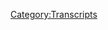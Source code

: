 {{DEFAULTSORT:
    #_TRANSCRIPT_0787:January 23, 2004
}}{{Transcript
    | title         = [[787: January 23, 2004]]
    | caption       = [https://knowledgefight.libsyn.com/787-january-23-2004 Listen to this episode on Libsyn]
    | episodeNumber = [[787: January 23, 2004|787]]
    | length        = 01:04:37
}}

{{MessageBox
    | header     = Warning: Bot Generated Content
    | text       = This transcript was automatically generated by transcription software and likely contains many mistakes and misattributions. Please check the audio for definitive quotes, attribution, and context.
    | image      = N3yvass4myg91.webp
    | imagewidth = 50px
    | id         = warning
}}

{{TranscriptBlock
    | name      = Theme Song
    | timestamp = 00:00:04.000
    | text      = Red Alert. Red alert. Red alert. Red alert. Knowledge five. Damn, Jordan, I'm sweating. Knowledge buddies.com It's time to pray. I have great respect for knowledge, knowledge. I'm sick of them posing as if they're the good guys. Xiang Ji or the bad guy knowledge. Dan and Jordan knowledge fight need money Andy and Sandy are stopping Andy and Pam handy in Kansas. And Kansas, you're on the airplane. Huge fan. I love your word. Knowledge by now knowledge fight.com
}}

{{TranscriptBlock
    | name      = Dan
    | timestamp = 00:00:59.000
    | text      = Hey everybody, welcome back to knowledge reading. I'm Jordan. We're a couple dudes like to sit around worship at the altar of saline and talk a little bit about Alex Jones.
}}

{{TranscriptBlock
    | name      = Jordan
    | timestamp = 00:01:06.000
    | text      = Oh, indeed. We ID on Jordan. Jordan. I have a quick question for you sir. What's up? What's your blind spot?
}}

{{TranscriptBlock
    | name      = Dan
    | timestamp = 00:01:12.000
    | text      = My blind spot today Jordan is I've been looking for some dumb shows just to watch and you know when I need to relax or something, you know a little bit of entertainment course. You can. There's I mean, I've watched all of survivor. I don't really like the challenge. Yeah. Cooking shows maybe have fallen out of grace for me. Sure. I can only look at food so much. I understand. So I found a show. Okay, but I've been I've been I've taken two
}}

{{TranscriptBlock
    | name      = Jordan
    | timestamp = 00:01:40.000
    | text      = if if this is perfect match. I'm gonna be furious. No. Okay. But some are described that to us. Well, some are described to us and it made me want to throw up. No,
}}

{{TranscriptBlock
    | name      = Dan
    | timestamp = 00:01:47.000
    | text      = no, no. I haven't checked in on that show. I actually had forgotten since you until you just brought it back. Right. It is a show called The secrets of Skinwalker Ranch. Okay. Skinwalker Ranch is like this place in like, I think it's Utah. That's it's notorious among the paranormal and UFO communities. There's like UFO is there all the time? Okay, okay,
}}

{{TranscriptBlock
    | name      = Jordan
    | timestamp = 00:02:07.000
    | text      = good. I'm okay. I was worried that Skinwalker was like a normal, like, it's a show about a regular branch. And it just so happened to be named Skinwalker Oh, no. As opposed to being a the Skinwalker you know,
}}

{{TranscriptBlock
    | name      = Dan
    | timestamp = 00:02:20.000
    | text      = it's being of like, negative lore. Apparently the Skinwalker Skinwalker. But so there's this ranch. I am amazed. You've never heard of it. Because like, it's basically one of the big things and like, parent, but I guess maybe that's not something used but
}}

{{TranscriptBlock
    | name      = Jordan
    | timestamp = 00:02:35.000
    | text      = yeah, I mean, damn, the the number of things I have never heard of are uncountable, that's
}}

{{TranscriptBlock
    | name      = Dan
    | timestamp = 00:02:40.000
    | text      = fair. Um, so I don't believe any of this stuff. Right. But they have such an awesome team of people who are investigating. Okay, so there's a doctor who's there for some reason. He's kind of a zero in case somebody gets hurt. There's like ghosts. There's the lead investigator who's kind of a zero right? And then there's the main character of the show who's like an astrophysicist guy from the like a college in Alabama. Sure, who's coming who's supposed to be the skeptical guy, right? That lasts an episode that he's just making excuses for everything.
}}

{{TranscriptBlock
    | name      = Jordan
    | timestamp = 00:03:16.000
    | text      = Right? So he's not gonna get a job at CERN anytime soon.
}}

{{TranscriptBlock
    | name      = Dan
    | timestamp = 00:03:23.000
    | text      = It's very clear how much like the beginning is playing out the idea of like, look, I don't know about any of this stuff. Like I like three or four episodes. And he's like when I first showed up, I was very porous. Yeah, of course. Yeah, that kind of thing. But that's one of the great the star okay. The head of security. His name is Dragon
}}

{{TranscriptBlock
    | name      = Jordan
    | timestamp = 00:03:44.000
    | text      = the head of security at Skinwalker Ranch or the head of security for this team of security at Skywalker dragon dragon he is
}}

{{TranscriptBlock
    | name      = Dan
    | timestamp = 00:03:53.000
    | text      = he has so much input on their investigation for reasons unknown.
}}

{{TranscriptBlock
    | name      = Jordan
    | timestamp = 00:03:59.000
    | text      = Okay, all right. I'm gonna say this I'm gonna say this dragon came with Skinwalker Ranch and just emerges from the ground and then returns to the ground
}}

{{TranscriptBlock
    | name      = Dan
    | timestamp = 00:04:11.000
    | text      = there's no other explanation you might have come through a portal Yeah, but yeah, there's no other explanation. But yeah, I just I find myself watching it I'm like come on Dragon. And just having that thought is really funny. The premise of the show is that like this like multi millionaire or billionaire guy bought Skinwalker Ranch in order to investigate course. And so these people are always reporting back to this like potty. They're all so desperate for everything to be something that it's it's just hilarious. The episode that I'm on I just started season two. Yeah, the episode that I'm on is entirely about they found a hole and they poured a bunch of water in it and it drained faster than they thought it would right.
}}

{{TranscriptBlock
    | name      = Jordan
    | timestamp = 00:04:53.000
    | text      = I feel like this is not far off from the plot of an Inspector Gadget episode.
}}

{{TranscriptBlock
    | name      = Dan
    | timestamp = 00:04:59.000
    | text      = Is it possible This was a vortex we found where all the water is. Yes, Mr. Gadget didn't Yeah, it's, it's it's fun. Yeah. Anyway, I don't know why there's multiple seasons of a question.
}}

{{TranscriptBlock
    | name      = Jordan
    | timestamp = 00:05:13.000
    | text      = Because, I mean, they haven't figured they haven't found it yet. They haven't found anything. Well, yeah, that's why you gotta make another season.
}}

{{TranscriptBlock
    | name      = Dan
    | timestamp = 00:05:18.000
    | text      = They think they've found a ton of stuff. Well, of course, but yeah, you gotta think they found a lot of stuff otherwise you might quit very unconvincing. Anyway, what's your bread?
}}

{{TranscriptBlock
    | name      = Jordan
    | timestamp = 00:05:27.000
    | text      = My bright spot? Dan is the new album from Ma three. first album in a long, long time, some
}}

{{TranscriptBlock
    | name      = Dan
    | timestamp = 00:05:35.000
    | text      = sort of electronic rock. Yeah, it's stuff right. Speed
}}

{{TranscriptBlock
    | name      = Jordan
    | timestamp = 00:05:39.000
    | text      = moves. Everybody remembers. Midnight city.
}}

{{TranscriptBlock
    | name      = Dan
    | timestamp = 00:05:41.000
    | text      = Yeah, I recall that. Yeah, that's come up on a few playlists. Spotify recommended thing, right?
}}

{{TranscriptBlock
    | name      = Jordan
    | timestamp = 00:05:48.000
    | text      = Yeah. And, you know, ma three is always a reliable source for a surprise saxophone, which, as we all know, and love.
}}

{{TranscriptBlock
    | name      = Dan
    | timestamp = 00:05:56.000
    | text      = Yeah, you know, that's what you need is best when a saxophone isn't expected. And it
}}

{{TranscriptBlock
    | name      = Jordan
    | timestamp = 00:05:59.000
    | text      = just shows up out of nowhere, and he always does it in the right way. You're like, this is all be boobs. This is all and then bam. Saxophone solo.
}}

{{TranscriptBlock
    | name      = Dan
    | timestamp = 00:06:07.000
    | text      = There's a new album, though. Yeah, that's pretty good. All right. I would suggest to check that out. I'm trying to listen to more music in times when I maybe would have listened to podcast. Right, right. We're trying to diversify a little bit because there's so much just talking. And you know, music brings something to your life. Yeah,
}}

{{TranscriptBlock
    | name      = Jordan
    | timestamp = 00:06:23.000
    | text      = no, I, I haven't listened to a lot of podcasts for a while. You know, like I've cut way, way back and I'm listening to music Well,
}}

{{TranscriptBlock
    | name      = Dan
    | timestamp = 00:06:31.000
    | text      = probably isn't something else as podcasters should be.
}}

{{TranscriptBlock
    | name      = Jordan
    | timestamp = 00:06:34.000
    | text      = Honestly, I think podcasts are boring. Oh, no.
}}

{{TranscriptBlock
    | name      = Dan
    | timestamp = 00:06:37.000
    | text      = Actually, I was listening to some Bosstones because I needed some horns. Yeah. Expected saxophone guy. I was listening to question the answers one of their great albums. Oh, I did a couple of things first. I always have said that I'm a Bosstones guy from way back. Right. And these are the
}}

{{TranscriptBlock
    | name      = Jordan
    | timestamp = 00:06:56.000
    | text      = wiki wiki Bosstones. Anybody? Oh, mighty mighty. Okay. I got it backwards.
}}

{{TranscriptBlock
    | name      = Dan
    | timestamp = 00:07:00.000
    | text      = And I was like, yeah, man, I think I think I fell off around Jackknife to a swan that was the last album that I like, really wasn't too sure. And I realized as I was looking over their discography, I'm like, that came out like 20 something years ago. I still think of it in my head is like, yeah, that was later era Bustos. Because that's a long time ago. But I was listening to question the answers. And there's a song on it called jump through the hoops. Sure. And there's this there's, it's just about like how like, yeah, I gotta go through the motions. Sure. Sure. Yeah, holidays suck. We got to do all this stuff. Yeah. So one verses about Dickey Barrett's job. Okay. It's like my job. It's a nine to five nightmare, right? Sure. All right. Yeah. can all relate. Yeah, we've been there. The next lyric is I'm serving whiskey stale wit and beer. And I as a kid, it always like bothered me that like, that doesn't make sense. He's your main time bartender working at like a hotel bar. What do you
}}

{{TranscriptBlock
    | name      = Jordan
    | timestamp = 00:08:00.000
    | text      = this is a wild west. Cowboy shows up at 830 wanting a little shot of whiskey.
}}

{{TranscriptBlock
    | name      = Dan
    | timestamp = 00:08:05.000
    | text      = Dicky Barrett, the king of Boston SKA is working a day. This is what Yeah, never made sense to me. And I didn't have context for it. Because I was like, a kid. I didn't have a job but didn't know nine to five. Like, maybe you boop check in and nine, five into words. So whiskey.
}}

{{TranscriptBlock
    | name      = Jordan
    | timestamp = 00:08:26.000
    | text      = I do like the idea, you know, of Chicago specifically, that like, you know, man, I wish every bar was a 4am bar, just those you know, now these 2am bars. That's not fair. But then you go back for two years. And you've got to think there were people being like, I wish every bar was a 24 hour bar again. What the hell is wrong with people that I can't get drunk at 630 in the morning, you know, now I have to stay home.
}}

{{TranscriptBlock
    | name      = Dan
    | timestamp = 00:08:50.000
    | text      = Well, Dickie might have worked at airport. That's possible. Yeah. I don't that's not in the song. But anyway. I felt bad because I've I have this conflicted relationship now that Tiki berets and anti Vax? Sure. Oh, my God broke up the band. Of course,
}}

{{TranscriptBlock
    | name      = Jordan
    | timestamp = 00:09:07.000
    | text      = that'll do it. But, but yeah, the infected Bosstones. Now,
}}

{{TranscriptBlock
    | name      = Dan
    | timestamp = 00:09:12.000
    | text      = some of those. Some of that stuff holds up though. I believe early stuff is pretty great. I believe you. Anyway, Jordan. Today we have an episode talking about more noise and other disturbances. by the minute. We talk about Scott called the devil and more. All right. Okay. Now, we're gonna be talking about an episode from 2004. Yay. Because I've been the speaking engagement this week. And so preparing for that has been, you know, I've been juggling a little bit of that. And I was listening to some present day style shirts just to slog and not Bosstones that's for sure. No, and so I felt like we should check back in although we're kind of in a no man's land in 2004 because we know how he covered Saddam's capture, right. not well, right, we know that he still kind of thinks that the bath party is being installed back into power. Right? There's a very bizarre kind of who knows what's going on. It's not talking about the primaries, right? 2004 at this point yet, and so I don't really have a goal in mind, but I enjoy listening to it a lot more, right. There's a lot more information and a lot more stuff you can learn from those. And so I was dipping back seeing what I could find. And the Dean screen is on the 19th of January Gotcha. The evening of the 90
}}

{{TranscriptBlock
    | name      = Jordan
    | timestamp = 00:10:37.000
    | text      = Right. That is when he does the Dean screen. Yeah, yeah.
}}

{{TranscriptBlock
    | name      = Dan
    | timestamp = 00:10:41.000
    | text      = And so today, we're, this has nothing to do with that. No, no, just for some sort of gauging where we are. We're jumping back in here on January 23 2004. And today's gonna be probably a little bit shorter than normal. But I found something that I thought really sucks. And so good enough for us, man. This sucks. And we'll get down to business on that. But first, Jordan, let's say hello to somebody who wants Oh, that's great idea. So first self elected president of the butler, Pa knowledge fight fan club. Thank you so much. You are now policy wonk.
}}

{{TranscriptBlock
    | name      = Alex Jones
    | timestamp = 00:11:16.000
    | text      = I'm a policy wonk.
}}

{{TranscriptBlock
    | name      = Jordan
    | timestamp = 00:11:17.000
    | text      = Thank you very much.
}}

{{TranscriptBlock
    | name      = Dan
    | timestamp = 00:11:19.000
    | text      = You're trying to be the new Chico they are. Yeah,
}}

{{TranscriptBlock
    | name      = Jordan
    | timestamp = 00:11:21.000
    | text      = that's happening.
}}

{{TranscriptBlock
    | name      = Dan
    | timestamp = 00:11:22.000
    | text      = Yeah. All right. Welcome to Pennsylvania douche I guess. Next Knox revenge. Thank you so much. You are now policy. Well,
}}

{{TranscriptBlock
    | name      = Alex Jones
    | timestamp = 00:11:28.000
    | text      = I'm a policy wonk.
}}

{{TranscriptBlock
    | name      = Jordan
    | timestamp = 00:11:29.000
    | text      = Thank you very much. Next,
}}

{{TranscriptBlock
    | name      = Dan
    | timestamp = 00:11:31.000
    | text      = I just wanted to hear Dan and Jordan say Susquehanna. I think that's I'm probably mispronouncing that. But anyway, you're now policy walk.
}}

{{TranscriptBlock
    | name      = Alex Jones
    | timestamp = 00:11:38.000
    | text      = I'm a policy wonk.
}}

{{TranscriptBlock
    | name      = Jordan
    | timestamp = 00:11:39.000
    | text      = Thank you very much. I believe it's Susquehanna, Susquehanna something like that walk
}}

{{TranscriptBlock
    | name      = Dan
    | timestamp = 00:11:43.000
    | text      = up. Next. I'm Father Jones is syrupy, sweet Texas drawl. Thank you so much. You are now suppose you want
}}

{{TranscriptBlock
    | name      = Alex Jones
    | timestamp = 00:11:48.000
    | text      = I'm a policy wonk.
}}

{{TranscriptBlock
    | name      = Jordan
    | timestamp = 00:11:50.000
    | text      = Thank you very much.
}}

{{TranscriptBlock
    | name      = Dan
    | timestamp = 00:11:51.000
    | text      = And Studio Ghibli piddly presents, my neighbor, pathetic. Thank you so much. You're now ballsy walk.
}}

{{TranscriptBlock
    | name      = Alex Jones
    | timestamp = 00:11:56.000
    | text      = I'm a policy wonk.
}}

{{TranscriptBlock
    | name      = Jordan
    | timestamp = 00:11:57.000
    | text      = Thank you very much. Hey,
}}

{{TranscriptBlock
    | name      = Dan
    | timestamp = 00:11:58.000
    | text      = we got a technocrat in the mix. Jordan, so thank you so much to Jar Jar. Binks has a Caribbean style hot sauce named after him. And it's delicious. Thank you so much. You are now a technocrat.
}}

{{TranscriptBlock
    | name      = Alex Jones
    | timestamp = 00:12:07.000
    | text      = I'm a policy wonk.
}}

{{TranscriptBlock
    | name      = Jordan
    | timestamp = 00:12:10.000
    | text      = The amount of intelligent brilliant someone someone sodomized, sent me a bucket of poop daddy sharp.
}}

{{TranscriptBlock
    | name      = Alex Jones
    | timestamp = 00:12:16.000
    | text      = Jar Jar Binks has a Caribbean black action. He's a loser. Little little teeny baby. I don't want to hate black people. I renounce Jesus Christ,
}}

{{TranscriptBlock
    | name      = Dan
    | timestamp = 00:12:27.000
    | text      = but they'll be a good hot sauce. Probably a habanero bass. Yeah. You know, Caribbean sauces tend to enjoy a little bit of those fruity or peppers. Yeah,
}}

{{TranscriptBlock
    | name      = Jordan
    | timestamp = 00:12:34.000
    | text      = I mean, I've always had the idea. Obviously, being from Chicago to make Jar Jar links, you know, you make that's it just makes perfect sense. Yeah. And you You jerk them? You know, that way. You've got the Caribbean style shipping it all work. But you
}}

{{TranscriptBlock
    | name      = Dan
    | timestamp = 00:12:50.000
    | text      = have to always like if you're serving them, you have to like juggle them and almost drop them on the floor. Yes.
}}

{{TranscriptBlock
    | name      = Jordan
    | timestamp = 00:12:56.000
    | text      = It is also a physical comedy beta.
}}

{{TranscriptBlock
    | name      = Dan
    | timestamp = 00:12:59.000
    | text      = Store pratfalls. Yes, absolutely. So Jordan, like I said, there's not a lot going on, we get into like a real deadzone of content check. Alex preoccupies himself quite a bit with building seven stuff, about 911. But it's not stuff that we haven't heard before. And so pretty bland. But he's very, very excited about it. And so that takes up a lot of his time over the course of multiple days. And it took a while to get to anything that I really thought merited our attention. And I'll be honest, at first, I didn't even think this was it. But after looking into it a little bit more, I found that it was quite important.
}}

{{TranscriptBlock
    | name      = Alex Jones
    | timestamp = 00:13:46.000
    | text      = Welcome, my friends. It is Friday, the 23rd. day, January 2000. And for I still can't get used to that. Like yesterday, right now. The nine make broadcast lined up for you. We've got Operation Rescue West, coming on in the second hour. It's a First Amendment issue, not just trying to stop the 45 million plus murders. But they have a big truck with a picture of a baby alive baby and then a dead baby on the side. And they've been arrested and are being charged. They're trying to tell people all over the country that they cannot expose what's really happening. But PBS in a show video of all the dead Jews and world war two images of 1000s of naked bodies being bulldozed into pitch and I think that's good. It's good that they show that we should know what evil is all about. We should see the results of of evil. And what happens when you don't stand up to it. But you can show the murders in Africa murders by Saddam I'm in the Middle East, you can show murders by Pol Pot, you can show murders by Hitler. But you better not show the murders in this country. They're taken down websites that show this all over the place.
}}

{{TranscriptBlock
    | name      = Dan
    | timestamp = 00:15:12.000
    | text      = I got a couple of points on this one. The first is that I think that if someone was driving around in a van with pictures of victims of the Holocaust on the side of it, that might also not be super appropriate. I don't think that the reality of human atrocities should be watered down or ignored. But there's a place for that kind of thing. And maybe the side of a van, isn't it?
}}

{{TranscriptBlock
    | name      = Jordan
    | timestamp = 00:15:29.000
    | text      = I mean, a if your argument is that the van is a good place for it, and the other side of your van has a unicorn on it. I think we're having a bad day.
}}

{{TranscriptBlock
    | name      = Dan
    | timestamp = 00:15:40.000
    | text      = Well, yeah. But Alex is also comparing like something that was in a documentary versus something that's on the side of a thing,
}}

{{TranscriptBlock
    | name      = Jordan
    | timestamp = 00:15:46.000
    | text      = I think should be put on the side of a van that isn't a dragon or a unicorn
}}

{{TranscriptBlock
    | name      = Dan
    | timestamp = 00:15:51.000
    | text      = or business name. Yeah, something Oh, yeah, that
}}

{{TranscriptBlock
    | name      = Jordan
    | timestamp = 00:15:54.000
    | text      = was also an option. Second,
}}

{{TranscriptBlock
    | name      = Dan
    | timestamp = 00:15:56.000
    | text      = there's a difference between all of those things that Alex is listing off versus abortion, all of those other things are murders, whereas an abortion it is not. He's Welcome to his very strongly held belief that it is but that's not going to impact on most of the rest of the country feels. So this story has to do with an anti abortion group called Operation Rescue West who were charged with a misdemeanor for what they call their truth truck. The issue wasn't that they had pictures of dead babies on it. It was that in Bel Air Kansas, there's an ordinance that prohibits cars with portable signs on them, essentially banning moving billboards. The charges were dropped in March, most likely because it wasn't that big of a deal, and the city realized that the group thrived off being persecuted, so maybe wasn't even worth the trouble. Yeah. Operation Rescue West was led by a man named Troy Newman, who's going to be the guest that comes on here later, and a large amount of his specific activism against was against a reproductive care doctor in Kansas named George Taylor. In fact, the misdemeanor charge happened when he was driving his truck near the home of one of Taylor's nurses in a very clear attempt to harass and intimidate her. For years. They went after Tiller to the extent of planning a mock trial accusing him of mass murder. Incidentally, Tiller was murdered himself on made in May 2009. tillers murderer Scott Roeder was a frequent donor to Operation Rescue West and when he was arrested the phone number for Operation Rescue West's senior policy adviser Cheryl Solon, Salander was found in his car. Salinger, when pressed on it had to admit that she had spoken with rotor in the past and had specifically given him information about tillers whereabouts in the past like court appearances on the like, also sell under served two years in jail quote, after pleading guilty to conspiring to bomb an abortion clinic in California in 1988. I looked he's gonna have this guy from Operation Rescue west on the show to complain about this misdemeanor charge that's going to be dropped in a few months. But it's critical to understand that what is happening is that Alex is interviewing someone who is a stochastic terrorist, quite frankly, this is an attempt to play up this false sense of victimhood and aggrievement, which is a large part of the fuel that these groups use to inspire the domestic terrorism against people who support or provide reproductive health access. This is who Alex has always been. When we go back to the past, we see constant appearances by thinly disguised Nazis and white supremacist, we see promotion of groups that inspire domestic terrorism. And you see that in the present day, too. This is who he is. This has never been different. It's just not been as obvious in the past maybe. Well, I mean, or people weren't paying attention.
}}

{{TranscriptBlock
    | name      = Jordan
    | timestamp = 00:18:30.000
    | text      = I be Yeah, it's who was investigating this dude. You know, who was investigating? Who is like, Hey, Alex is having a literal terrorist on his show. Like nobody was paying attention to him. Nobody was paying attention, not just to Alex, but to the guests that he had on Yeah, he's just got another crazy conspiracy theorist on
}}

{{TranscriptBlock
    | name      = Dan
    | timestamp = 00:18:51.000
    | text      = I honestly don't even think it's that I think that people will just pick who Yeah, no,
}}

{{TranscriptBlock
    | name      = Jordan
    | timestamp = 00:18:56.000
    | text      = yes. For the people who would have made such a period, though. That's their perception. Because we know that all the way up until, however, practically now still, you know,
}}

{{TranscriptBlock
    | name      = Dan
    | timestamp = 00:19:07.000
    | text      = I mean, I think that so much of the criticism of Alex that existed our message boards, you know, even pretty close to up to like our starting of the show. Yeah. had to do with like him being a tool of Israel. Yeah, basically. Yeah. The criticism about him was in itself a conspiracy. Right. And so yeah, there was not a lot of attention being paid to stuff like this, like the cadre of weirdos and dangerous folks that he has on the show. Yeah. So yeah, this dude is going to show up and they're going to kind of have a little bit of an interview and maybe the maybe the only thing that's important on this episode, is this story. That seemed kind of just like a throwaway. Bullshit. They're mad that people have an abortion. Yeah, yeah. But no,
}}

{{TranscriptBlock
    | name      = Jordan
    | timestamp = 00:19:55.000
    | text      = obfuscate what is actually going on by just being like, Oh, look at how it is. sent this van is we should all be aware of what's going on. Well, to be
}}

{{TranscriptBlock
    | name      = Dan
    | timestamp = 00:20:03.000
    | text      = fair, I mean, it as fair as you can be, this is a 2004 and Tiller wasn't killed until 2009. It hasn't happened, right, right now granted, their senior policy advisor is in contact with people who may eventually murder and herself, plan to bomb an abortion clinic and went to prison for it. Right. So you have adjacency of like this. I don't know, I haven't looked into enough of the, let's say, anti abortion, pro life groups. But I would assume that there are some who are very disconnected from folks who would bomb an abortion clinic, you would hope. And those would be the folks that I would hope you'd interview the people who are at least more than zero steps removed from someone who planned to forbid abortion, I suppose. But instead, these are the sorts of groups that Alex elevates. He's the sort of people that he gets involved with, and it's not a coincidence. So Alex introduces Troy. And it's weird. He doesn't really know the details of this. This guy's story at all.
}}

{{TranscriptBlock
    | name      = Alex Jones
    | timestamp = 00:21:08.000
    | text      = Coin. Newman is the president of Operation rescue.org. And prolife websites have been getting hacked to take it down around the country, folks. They are putting directories into all the big corporations and libraries blocking out patriot, real conservative websites, the neocon websites, you'll never have a problem. We're talking to Troy Newman and World Net Daily Story on infowars.com. From yesterday, he was arrested mostly police out in Bel Air California, and she had picture of the truck there on the website. This is the second time
}}

{{TranscriptBlock
    | name      = Dan
    | timestamp = 00:21:47.000
    | text      = Alex is referred to Bel Air is being in California. Yeah, on this episode, because he's the Fresh Prince. Yeah, I understand why that would be where your brain goes. But he has like, here's the here's the thing, like, Troy, and this group is like pretty prominent at the pro life agitation. Right? Let's say. And it's very well known that they're in Kansas, you know, and so that to me, seems strange. One time, it's like, well, it's a slip of the tongue. Obviously, you think of Bel Air from the Fresh Prince. But it I don't know. I mean, it's kind of it's bad sign,
}}

{{TranscriptBlock
    | name      = Jordan
    | timestamp = 00:22:23.000
    | text      = it wouldn't make sense to me because he doesn't actually care about the movement, you know, like, and I understand that he cares about abortion, but he doesn't care about like, oh, well, I need to make contacts in this place, or this place or this place. I need to be aware of who's doing what, everywhere. At this point in time. He's just trying to do a radio show, you know,
}}

{{TranscriptBlock
    | name      = Dan
    | timestamp = 00:22:44.000
    | text      = yeah. But if you if you care somewhat about the issue itself. You'd know a little bit about the notable figures, you'd think like you'd think I'm aware of where other people in like disinformation research are sure. At least generally speaking. Right. Right, right. I don't know. It seems. It seems like a bizarre level of not caring.
}}

{{TranscriptBlock
    | name      = Jordan
    | timestamp = 00:23:08.000
    | text      = Well, I mean, but think about it this way. Dan, you are aware of disinformation space, right. I'm also on the show. I'm I'm not aware of too much of the disinformation space because I'm an entertainer, right? If Alex is an entertainer, if you were interviewing somebody,
}}

{{TranscriptBlock
    | name      = Jordan
    | timestamp = 00:23:26.000
    | text      = okay, well, that's fair. Who was ever
}}

{{TranscriptBlock
    | name      = Dan
    | timestamp = 00:23:30.000
    | text      = ticular I know
}}

{{TranscriptBlock
    | name      = Jordan
    | timestamp = 00:23:31.000
    | text      = fine.
}}

{{TranscriptBlock
    | name      = Dan
    | timestamp = 00:23:33.000
    | text      = I think you have a responsibility to know a little more good point. So anyway, Troy comes in, and him and Alex do some lying about stats.
}}

{{TranscriptBlock
    | name      = Troy Newman
    | timestamp = 00:23:41.000
    | text      = Well, we're pro life organization started to bash about 15 years ago with the sole purpose of ending child killing in America. And we're doing it primarily these days through our efforts. That's fine. By bringing a window into the abortion clinic years ago, we said if wombs had windows, there'd be no abortion. You ever hear that
}}

{{TranscriptBlock
    | name      = Alex Jones
    | timestamp = 00:24:01.000
    | text      = one? Yeah. So now they have the whole powered color. moves in my mind here. The tests they do where you can see the baby, right? Yeah, this big 3d sonogram? Yes, a 3d. 4d Yeah, there's motion to it as well. Yeah, 4d and now the majority of men and women, the numbers have never reversed the last 10 years are now against abortion. Young people are against abortion than their parents. 72%
}}

{{TranscriptBlock
    | name      = Jordan
    | timestamp = 00:24:27.000
    | text      = of
}}

{{TranscriptBlock
    | name      = Troy Newman
    | timestamp = 00:24:29.000
    | text      = young people nowadays, according to recent Gallup poll are consider themselves to be pro life. Well, we took that slogan a step further. If the wombs had windows, there'd be no abortion. We get a window into the abortion clinic. I'm telling you, it's not a pretty sight. Every abortion kills. And it's a bloody gory mess.
}}

{{TranscriptBlock
    | name      = Dan
    | timestamp = 00:24:46.000
    | text      = Bloody, bloody, gory mess. So this discussion of statistics is just not real. Gallup has polled pro life versus pro choice self description at least going back to 1996 and in 2004, approximately 43% of respondents called themselves pro life compared to about 49%. Who were pro choice. The highest they've ever pro polled pro life identification was in 2009 at 51%, which I think, you know, if you consider what was going on around then you could consider it a conservative resurgence that was going on due to the election. Obama Yeah, Tea Party sentiment rising. I think you can understand why there'll be a little bump there. Also, in our present day, pro life sentiment is polling almost as poorly as it ever has about 39% trailed only by like, 9096 when it was around 33. These folks use fraudulent statistics to create the impression that their extreme views and extreme actions are actually mainstream and supported by the vast majority of the population. This is meant to help radicalize the listeners of the show, while simultaneously pacifying them from any fears about whether or not what they're supporting is in fact, extremism. And that's, that's the game. Yeah, I mean, 73%
}}

{{TranscriptBlock
    | name      = Jordan
    | timestamp = 00:25:59.000
    | text      = I, here's, here's a here's a sticking point for me. You know, like, I get the idea that if you have a window into the womb, then you see a I don't know, a larval worm growing, or whatever it is. They call them boo. What I don't understand is if you think that's a baby, how is an ultrasound not complete child pornography as well? That's just insane. We're all stupid.
}}

{{TranscriptBlock
    | name      = Dan
    | timestamp = 00:26:24.000
    | text      = Are you just pretend you're working on new five minutes? No,
}}

{{TranscriptBlock
    | name      = Jordan
    | timestamp = 00:26:27.000
    | text      = I'm just I'm just a bothered by this insanity. Just how can you not think clearly, it bums me
}}

{{TranscriptBlock
    | name      = Dan
    | timestamp = 00:26:36.000
    | text      = out your rebuttal is not compelling. No, it's
}}

{{TranscriptBlock
    | name      = Jordan
    | timestamp = 00:26:40.000
    | text      = not a rebuttal. I understand. It's, it's all stupid.
}}

{{TranscriptBlock
    | name      = Dan
    | timestamp = 00:26:43.000
    | text      = That's true. That's true. That's what I'm saying. They're very passionate about we eat eggs. That's true. Not human eggs. Now we will Oh boy, because that's my next planet class raw
}}

{{TranscriptBlock
    | name      = Jordan
    | timestamp = 00:26:56.000
    | text      = human eggs. So yeah,
}}

{{TranscriptBlock
    | name      = Dan
    | timestamp = 00:26:58.000
    | text      = the reality of the situation is that this guy Troy, a large part of what he does is rally against George tiller. Right? And because we're in the present day, we know what ends up happening, right? But because they don't, a lot of the behaviors that Alex and this guy engage in on this show look really bad in hindsight, like this clip.
}}

{{TranscriptBlock
    | name      = Alex Jones
    | timestamp = 00:27:23.000
    | text      = And I wouldn't expect I mean, I'd expect this in Bel Air California but not Bel Air Kansas.
}}

{{TranscriptBlock
    | name      = Troy Newman
    | timestamp = 00:27:28.000
    | text      = We'll we'll tell you what, it's a little bit bigger. And this is Wichita, Kansas, Wichita, which is just one mile south of Bel Air is the abortion capital of world mount if your listeners know that, that that's where George Tiller resides. And he has the biggest abortion clinic in the world. He claims to have more third trimester abortion experience than anybody in the Western Hemisphere call it what it is. He has the biggest death camp in the US. Exactly. And he's got a huge full size crematorium there the day that the smoke billows out with the smoke of the dead babies in his office manager resides in Bel Air.
}}

{{TranscriptBlock
    | name      = Dan
    | timestamp = 00:28:03.000
    | text      = Yeah. So Alex is real actively involved in sort of helping push this person as a target. Yeah, he ends up being oh, by the way, I forgot to mention this Tiller was killed in church. He was a church and something like a man and just assassinated. Yeah, that makes sense.
}}

{{TranscriptBlock
    | name      = Jordan
    | timestamp = 00:28:19.000
    | text      = Because it's because they're pro life.
}}

{{TranscriptBlock
    | name      = Dan
    | timestamp = 00:28:24.000
    | text      = It's it's really, it's really difficult to to see this and consider any of these actions, like acceptable running a death camp.
}}

{{TranscriptBlock
    | name      = Jordan
    | timestamp = 00:28:33.000
    | text      = Yeah. Well, I mean, not just that, but like, because of the issue that we're dealing with of abortion. The laws to protect those people have been specifically watered down as much as possible. The laws to protect tiller. Were almost as I mean, at that time. What? He was being harassed for
}}

{{TranscriptBlock
    | name      = Dan
    | timestamp = 00:28:54.000
    | text      = years. Yeah, that's true years. And what he was doing was legal. Yeah. It was a form later term abortions, but it was not illegal.
}}

{{TranscriptBlock
    | name      = Jordan
    | timestamp = 00:29:05.000
    | text      = So So what is there to do? Why are we allowing this man to be harassed for eight years? Again, and again and again? Reason litical free speech? Exactly. The reason is, because it's political free speech for this man to harm and attack tiller, and it is against the law for Taylor to fight back.
}}

{{TranscriptBlock
    | name      = Dan
    | timestamp = 00:29:23.000
    | text      = True. And that's the truth and like the the extent to which you want to, you know, make arguments against access to abortion, I guess you could make the argument that a lot of that is, you know, very much it should be protected free speech. Absolutely. But some of this other stuff, I don't know how appropriate it is, you know, when you have a powder keg type issue like this, saying that this person is running a death camp, saying that kind of stuff, articulating it as like a murder factory or comparing it to Holocaust 70 is a mass murderer. You're gonna put them on trial. I owe for mass murder. These kinds of things, you, you have to understand that what you're doing is trying to incite violence. You're making
}}

{{TranscriptBlock
    | name      = Jordan
    | timestamp = 00:30:08.000
    | text      = it reasonable to kill him. Yes, that is what you are doing here. There's no other public case. Yeah, there's no other explanation you are telling you are telling people who believe you that this man is a mass murderer. Honestly, if this weren't true, then the man who went to church and killed him is a good guy. Because this man is mass murdering people. I mean, but you know what? It's not it's not even close to true. And you're fucking killing people based on these lies.
}}

{{TranscriptBlock
    | name      = Dan
    | timestamp = 00:30:37.000
    | text      = Yeah. And consider like the headspace that you're putting people in. Largely that may be a little bit unwell and healthy mentally, who believe will also believe the things that you do. You're telling them that this person is a mass murderer? Yeah. Death, and it's legal, the mass murder that he's doing. Now, a bunch of people have been trying to change these laws in order to get this person punished by laws. We want to deal with this through the legal system, but it's impossible. There. We've exhausted all of these avenues and got it he just, you know, he's gonna get away with it. How? How difficult is it to imagine that what you're doing is making the argument for someone who is unwell to take things into their own hands. Yeah, absolutely. It's, it's ridiculous. And to see Alex so actively engaged in it, in 2004. is, I mean, it pretty gross.
}}

{{TranscriptBlock
    | name      = Jordan
    | timestamp = 00:31:33.000
    | text      = Honestly, it is, it is framing this situation as a moral responsibility to burn down that clinic to burn down the death camp. Not only is it the right thing to do, it is your moral responsibility to do that, as a human being who does not want to watch people die. You know, I'm not
}}

{{TranscriptBlock
    | name      = Dan
    | timestamp = 00:31:53.000
    | text      = sure if it's fully framing that. But it's definitely that is what you could hear. You know, it's a possible reading someone could have.
}}

{{TranscriptBlock
    | name      = Jordan
    | timestamp = 00:32:02.000
    | text      = Well, I mean, I if if we actually knew that across the street, there was a death camp, it would be my moral responsibility to go over there and stop it. If I could. I can't even I can't. You might even if I can't. Yeah, you
}}

{{TranscriptBlock
    | name      = Dan
    | timestamp = 00:32:15.000
    | text      = might be right. But what if you want to bring witches into it?
}}

{{TranscriptBlock
    | name      = Jordan
    | timestamp = 00:32:18.000
    | text      = Good question.
}}

{{TranscriptBlock
    | name      = Caller 2 (787)
    | timestamp = 00:32:20.000
    | text      = The additional perspective is that abortion is actually a satanic blood sacrifice ritual.
}}

{{TranscriptBlock
    | name      = Dan
    | timestamp = 00:32:26.000
    | text      = I should clarify, this is a color that they get right, right.
}}

{{TranscriptBlock
    | name      = Caller 2 (787)
    | timestamp = 00:32:29.000
    | text      = And they actually grow their power on it. And that's why they feel that you're threatening their power base, and they're going to the extreme to protect it. Now. They've got it basically on a mass scale. And I would venture to say that your guests would agree on this, but I like his input on it also and magic. I appreciate
}}

{{TranscriptBlock
    | name      = Alex Jones
    | timestamp = 00:32:47.000
    | text      = your show. All right. Thank you. Yeah, you go back to Herod, you go back to the Egyptian kings.
}}

{{TranscriptBlock
    | name      = Troy Newman
    | timestamp = 00:32:52.000
    | text      = You go back to Hitler's nature. I believe the mass killing was empowering them a comment, sir. Well, it even goes back further than that. The Mole bytes were the first people recording the scripture of sacrificing their own children. All the bale and Ashraf worship were sexual immorality and child killing First Corinthians it says those things that you that the pagans sacrifice, they sacrifice to demons. You're George tillers abortion clinic we regularly regularly see notorious witches going in and out of there particularly it's boring and when that big incinerator lights up.
}}

{{TranscriptBlock
    | name      = Dan
    | timestamp = 00:33:26.000
    | text      = Yeah, notorious
}}

{{TranscriptBlock
    | name      = Jordan
    | timestamp = 00:33:27.000
    | text      = witches, Horus witches. Yeah. People who are notable for their witchcraft.
}}

{{TranscriptBlock
    | name      = Dan
    | timestamp = 00:33:33.000
    | text      = Yeah, okay. Yeah, they're known on the streets as big time witches got. So yeah, so what we have now is Alex is allowing this guy to put on a presentation that not only is George Taylor a mass murderer, he's complicit with witches are doing a blood sacrifice with these dead babies, or these, these aborted babies in order to gain satanic power of some sort. So now we're adding a spiritual responsibility and dimension to this. And this is so fucked up knowing that like, just a few years after this the guy gets murdered is it's it's insane. I mean,
}}

{{TranscriptBlock
    | name      = Jordan
    | timestamp = 00:34:13.000
    | text      = it it's it. What else do you say? But it's the entire organization's fault. It's all of their faults.
}}

{{TranscriptBlock
    | name      = Dan
    | timestamp = 00:34:19.000
    | text      = It means a lot. There's a lot of fault to go around. Yeah, it's true.
}}

{{TranscriptBlock
    | name      = Jordan
    | timestamp = 00:34:23.000
    | text      = It is it is one of those things where again, that is the that is the lack of protection. This man can go murder an abortion doctor. And what people will say is look at this unhinged man. And that's not true. Well, actually, that's a man who's trying to save your life. That is a man who believes that he is saving human lives despite the fact that everyone is against him. In his mind. He is perhaps the most noble creature on this fucking planet. And you're going to tell him he's an unhinged No, this man has been fuck Stover
}}

{{TranscriptBlock
    | name      = Alex Jones
    | timestamp = 00:35:00.000
    | text      = Well,
}}

{{TranscriptBlock
    | name      = Dan
    | timestamp = 00:35:01.000
    | text      = I think that the the actual murderer? He is, I think he may have been a bit unwell himself for sure. But that's not but what you're saying. Does, you know there is there's something to it, you know, the you think that you are the noble person who's going in to save effort? Absolutely. And you have these people like Alex and like, Troy, on these large platforms, essentially convincing you that you are the good guy, you behave in the way that you do, you know, makes me think of the guy who went with a gun to combat ping pong. You know, like, that person didn't think he was hurting people. He thought he was going to save children. Yep. And I think that that is one of the ways that you can get people to do awful things is by convincing them in some perverse way. They're awful action is actually morally obligatory, or morally commendable. Just
}}

{{TranscriptBlock
    | name      = Jordan
    | timestamp = 00:35:54.000
    | text      = that but after the fact, what are what are these people going to do? They're going to say, that was wrong, he should not have killed him. Now, he may have brought it on himself a little bit with his murdering of babies. But that is not how we behave. anti abortion friends
}}

{{TranscriptBlock
    | name      = Dan
    | timestamp = 00:36:14.000
    | text      = are peaceful. That's a large part of what Newman said afterwards. I don't know this guy. This guy. This guy was very wrong. No True Scotsman. Absolutely would never want someone to hurt this guy who's collaborating with notorious witches. Yeah. You fucking talking about? Absolutely. Anyway, one of the things that's really neat about this episode, and it's not actually as neat as I wanted it to be, but Alex does get a few calls from pro choice. People. Okay. Now, they're not the best candidates to be making these. They're listening to Infowars. Yeah, it's a self selected bunch. It is. Yeah. But here is one caller who has a belief that people should be allowed to have access to reproductive health.
}}

{{TranscriptBlock
    | name      = Alex Jones
    | timestamp = 00:37:00.000
    | text      = Henry in Oregon, you say you disagree with our guest on some issue? Go ahead.
}}

{{TranscriptBlock
    | name      = Caller 1 (787)
    | timestamp = 00:37:05.000
    | text      = And do you do? I just want to know where these people get off? Thinking they can tell an individual free sovereign citizen of the Republic, what they can put in or take out of their individual body.
}}

{{TranscriptBlock
    | name      = Alex Jones
    | timestamp = 00:37:18.000
    | text      = Okay, is there something to Henry right now on this? It's a human beings it's separate. They decide to climb in the sack and do what they do and what there is. That is why human life is completely separate from this from this Roe v. Wade, of, oh, this is part of your body. That's a human being you know, this
}}

{{TranscriptBlock
    | name      = Caller 1 (787)
    | timestamp = 00:37:41.000
    | text      = part. Opinion. ALIX, that's your opinion based on your Bible, buddy.
}}

{{TranscriptBlock
    | name      = Alex Jones
    | timestamp = 00:37:46.000
    | text      = I'm not buying your moral relativism. I'm
}}

{{TranscriptBlock
    | name      = Caller 1 (787)
    | timestamp = 00:37:48.000
    | text      = telling you that I'm tired of you people trying to stick your Bible in my face, man. I'm telling you that you know, you stick to your own beliefs and leave the other individual sovereigns in this country alone because you're making more enemies than you are friends anymore, buddy. Oh, you're getting really mad deep down. Past Matt. And I'm telling you to tell your buddy to bring his truck to Tilak when Oregon
}}

{{TranscriptBlock
    | name      = Alex Jones
    | timestamp = 00:38:09.000
    | text      = put them on hold. I can tell he's about to start getting hateful and spewing things we can't have on the radio. I don't even man I tell you. You make me sick. I can just hear the hate in your voice.
}}

{{TranscriptBlock
    | name      = Dan
    | timestamp = 00:38:22.000
    | text      = Yep, so that's me that's about as good as you're gonna get. And that's the kind of response that Alex will have which is put the put the person on hold. He does go back to him but he doesn't really allow him to make any points. So yeah, so I guess Alex's best rebuttal is that it's a person and then the guy his responses. That's your opinion. Yeah, there's nowhere to go from there.
}}

{{TranscriptBlock
    | name      = Jordan
    | timestamp = 00:38:46.000
    | text      = We are at an impasse Yeah, there is no further argument to be had it is a conflict now
}}

{{TranscriptBlock
    | name      = Dan
    | timestamp = 00:38:52.000
    | text      = Now unfortunately, you know based on the repeated word use I think this guy might be a sovereign citizen I'm not sure I
}}

{{TranscriptBlock
    | name      = Jordan
    | timestamp = 00:38:59.000
    | text      = may have heard a little sovereign citizen in there I'm
}}

{{TranscriptBlock
    | name      = Dan
    | timestamp = 00:39:02.000
    | text      = not sure I want to necessarily side with him and he was getting a little bit distracted in the bring your truck around my area I'll show you what's what
}}

{{TranscriptBlock
    | name      = Jordan
    | timestamp = 00:39:10.000
    | text      = you know once you're at an impasse What else is there to do?
}}

{{TranscriptBlock
    | name      = Dan
    | timestamp = 00:39:13.000
    | text      = I guess so. It makes me less willing to be like tip of the hat to you sir. Yeah, that's not maybe the best way of going about it. But you can kind of see how Alex doesn't really want to engage doesn't really respond Yeah. Put him on hold
}}

{{TranscriptBlock
    | name      = Jordan
    | timestamp = 00:39:28.000
    | text      = false moral high ground can go fuck off. I am not doing any of that shit go fuck yourself. Yeah just claimed that their demons and witches and now you don't want hateful content on your show? Go fuck yourself.
}}

{{TranscriptBlock
    | name      = Dan
    | timestamp = 00:39:40.000
    | text      = I mean, this is back when Alex would like tell people not to say piss or Yeah, and now he's just like all they want to piss on our face. I'm just saying
}}

{{TranscriptBlock
    | name      = Jordan
    | timestamp = 00:39:48.000
    | text      = abortion doctors are demons who are in league with Satan and they are killing your babies. And now sir, sir. I don't want any hateful content on my show. Okay,
}}

{{TranscriptBlock
    | name      = Dan
    | timestamp = 00:39:58.000
    | text      = so Alex has some thoughts about this call. Well, he has them on hold that I think are a little ironic.
}}

{{TranscriptBlock
    | name      = Troy Newman
    | timestamp = 00:40:04.000
    | text      = So we've got to look at this from a medical aspect we can look at from a philosophical
}}

{{TranscriptBlock
    | name      = Alex Jones
    | timestamp = 00:40:09.000
    | text      = what's wrong with this guy, we got to protect the little innocence, he doesn't get any more weak and defenseless. These are babies body. And you know, this is sick. And what happens is people are involved in abortions, and they're not man enough to, to, you know, to get their minds out from around this. And so, and look, I didn't start by attacking this guy. I mean, I might have gotten mad at him, but I heard a lot of hatred in his voice.
}}

{{TranscriptBlock
    | name      = Dan
    | timestamp = 00:40:34.000
    | text      = We know from listening to Alex for years that he has an intense burning guilt over how he's paid for at least 10 abortions. He's never really processed any of his feelings about that, and it manifests pretty regularly and outburst surrounding reproductive rights. At this point, it's not clear if Alex is being honest with the audience about his past abortions. But what we can tell from this clip is that he's very committed to projecting his own guilt onto everyone else. In his own mind, he sees supporting access to abortion as being a way that he could alleviate his own guilt. If it's not wrong to have an abortion, then he doesn't need to feel bad about his past in that area. But Alex is also a religious zealot, and he cannot be pro choice and continued to be at all appealing to the audience that he's fostered. Alex personally is trapped, but he recognizes that being pro choice would be the shortest and easiest path for him to unburden himself from that weight that he needlessly carries around, right. And thus, he assumes that's the case for everyone who supports access to abortion. They don't actually believe in the right to bodily autonomy, they don't have any principled reason for their position, they must just be looking for an easy way to alleviate their own guilt. Alex is mad because he's talking about himself. He can't deal with this color as an individual because the conversation is barely even about abortion. The caller and probably Troy think that it's about abortion, but they don't realize that the host of the show is kind of playing out a psychodrama and using them as props. Yeah, it's fucked up.
}}

{{TranscriptBlock
    | name      = Jordan
    | timestamp = 00:42:01.000
    | text      = Yeah. Well, I mean, that is that is one of the problems with being a guest on the show of a malignant narcissist is a certain point, you got to realize that you're not real to him. Yeah. You know, like, you're when you go away, he's like, man, that character in my favorite show was gone. And now I don't know where he you know, that's it. Yeah. It's,
}}

{{TranscriptBlock
    | name      = Dan
    | timestamp = 00:42:21.000
    | text      = it's, it's, it makes it difficult to really find any truth or common ground or anything. So I like to get to another caller that disagrees with his position. And here's how that goes.
}}

{{TranscriptBlock
    | name      = Alex Jones
    | timestamp = 00:42:34.000
    | text      = Charles in Rhode Island, disagrees. Go ahead, Charles.
}}

{{TranscriptBlock
    | name      = Caller 1 (787)
    | timestamp = 00:42:38.000
    | text      = Alex, I want to, first of all tell you that I'm very conservative. I was a congressional candidate here in the state of Rhode Island. But basically this abortion issue, I've looked at it right down the line. And unfortunately, there's a worse crime than abortion and that's being born and being unloved. I grew up with all those kids over here in the Rhode Island area that were had no reason. You know, their parents didn't care about them or anything and
}}

{{TranscriptBlock
    | name      = Alex Jones
    | timestamp = 00:43:01.000
    | text      = that societal breakdown, you don't go further down the pit because, quote, quote, know that when we think you might be on love, you got a poor family. So now we're gonna abort your baby. That's what China does.
}}

{{TranscriptBlock
    | name      = Dan
    | timestamp = 00:43:12.000
    | text      = So this caller is articulating his argument for abortion access poorly, but you can see how Alex has taken his point and completely distorted in order to create a straw man that it's easier for him to fight with the idea of having access to abortion for people who end up in situations where they have an unwanted pregnancy. It's not like China's one child policy. It's not forced abortions. This is a ridiculous leap that Alex is making, because he never actually wants to argue real points. He wants to score optical points about like, Oh, you're disgusting. You think that people should just be why do we find people who aren't loved and kill them? Yeah, that's what we should be doing. It's so dumb.
}}

{{TranscriptBlock
    | name      = Jordan
    | timestamp = 00:43:48.000
    | text      = Yeah. And I mean, especially just because it's so performative. Yeah, you know, there's no conversation. There's nothing that can be said or will be said that will have any effect on this. Yeah, this is all for show.
}}

{{TranscriptBlock
    | name      = Dan
    | timestamp = 00:44:01.000
    | text      = And it's unfortunate too, because even people that you would sort of the, on the surface agree with or broadly agree with, as much as like, people should have access to reproductive health care chair. They're still ALEKS listeners. And they're not going to be able to make these arguments in any way. That's like, you know, they're going to fall into rhetorical traps, right? Well, I mean, here's the broader be idiots themselves, right?
}}

{{TranscriptBlock
    | name      = Jordan
    | timestamp = 00:44:25.000
    | text      = The problem is to be pro choice is a very straight line, right? But to be pro choice, and also a conservative or also somebody who's listening to Alex Jones, all that stuff, you are going to inevitably have to take a twisty path around all of those giant obstacles to going straight to abortion. So that means that when you're having a conversation with somebody else who's a conservative they go, Well, why didn't Why did you go around this obstacle? That is there for a reason. You are supposed to stop at that obstacle? Yeah, yeah. Listen to the roadblocks. Exactly, yeah. So there's there's no way to have that conversation. Intra intra party,
}}

{{TranscriptBlock
    | name      = Dan
    | timestamp = 00:45:05.000
    | text      = I suppose. Yeah. So we get another caller who is sort of pro reproductive. Okay. But there's I'm just gonna play a tiny bit. We're not gonna listen to this call because it's a real bummer. Okay.
}}

{{TranscriptBlock
    | name      = Alex Jones
    | timestamp = 00:45:18.000
    | text      = Okay, we got a bunch of callers that agree with you. But we got one more that disagrees. Mary in Maryland, you're on the air with our guests. Go ahead. Yes, thank
}}

{{TranscriptBlock
    | name      = Caller 3 (787)
    | timestamp = 00:45:27.000
    | text      = you. I like your show except for this issue. I wish I had been aborted myself, I have done a lot of research. And I would like to make a few points.
}}

{{TranscriptBlock
    | name      = Dan
    | timestamp = 00:45:38.000
    | text      = So it's pretty easy to see how Alex go to imagine that the opposition to his position is not very well considered given the callers that disagree. But he doesn't take into account that he's self selected zone opposition. People have strong well reasoned pro reproductive health arguments aren't going to be listening to Alex's show and they aren't going to call in the opposition, he has to worry about contending with our people who listen to his show that disagree with a central pillar of his worldview, which are going to be generally confused folks who are easy to dismiss, on the off chance that he gets them on with a good point calling him it's the easiest thing to just restate their argument in a dishonest way to create a straw man to attack or put them on hold and the job is done. My point is that if Alex had to argue with people who weren't Infowars listeners, he'd be fucked. Also, this lady's call is a real severe bummer. And I feel for her. She says that, and if she goes on to talk about, like abuse that she had as a child, and like her mother having, like complications from her birth, you know, it's a real heavy thing. And Alex is just as a real shithead to her. Like he's real. He's a real dick. Yeah. And I don't think it brings much to our show to to dwell on that.
}}

{{TranscriptBlock
    | name      = Jordan
    | timestamp = 00:46:48.000
    | text      = Yeah, I mean, here's the thing, what I would expect if we were going to have a conversation about this particular topic, at the very least, what should be represented? Are the parties directly involved with it?
}}

{{TranscriptBlock
    | name      = Dan
    | timestamp = 00:47:01.000
    | text      = Yeah, those are the people who have any kind of skin in the game. It's
}}

{{TranscriptBlock
    | name      = Jordan
    | timestamp = 00:47:06.000
    | text      = not some random guy who drives around in a van. And not even people who just call in, that's not a, that is not a way to have this conversation in a way that should be had publicly, if they want to argue about this nonsense, that they're never going to convince each other of no off air, then that's fine. You're having fun. If you're doing it on air, you're just messing with everybody's lives. You're wasting everybody's times and you're confusing them.
}}

{{TranscriptBlock
    | name      = Dan
    | timestamp = 00:47:36.000
    | text      = Well, I think there can be sort of points that are illuminated by talking to people who are maybe unrelated to the doctor patient dynamic of an abortion that like, I think, I think some people can have worthwhile things to add to the conversation. But generally, it's not going to be a guy who's shithead radio host guy whose career is harassing an abortion doctor, right? Those aren't the sort of people it is just going to be like, at worst and at best, some sort of, like a explosion of, quote unquote entertainment. Sure, sure. Sports type shit with a collar. Yeah,
}}

{{TranscriptBlock
    | name      = Jordan
    | timestamp = 00:48:19.000
    | text      = this is not sports, talk radio. We are not arguing about whether or not the fucking giants should have drafted Odell Beckham Jr. This is real shit, man. It's true. No,
}}

{{TranscriptBlock
    | name      = Dan
    | timestamp = 00:48:31.000
    | text      = it's true. But I think they think that they're dealing with it appropriately. Yeah. But they're not evidenced by this next clip. Oh, boy.
}}

{{TranscriptBlock
    | name      = Alex Jones
    | timestamp = 00:48:39.000
    | text      = Earlier caller was asking you I believe Allison in California about this particular abortionist there in Kansas, who quote was doing some some rituals. Is that accurate?
}}

{{TranscriptBlock
    | name      = Troy Newman
    | timestamp = 00:48:49.000
    | text      = Yes. And I'll get to that in just a second. I just wanted to just ask a quick question. answered to yourself. Listen to the callers as they come through and the mental gymnastics that they've gone through in order to justify child killing and it's what George Tiller does here in Wichita, Kansas. He's a member in good standing of his reformation Lutheran Church. He brings in an apostate pastor to baptize these babies. He'll sell you a keepsake urn after he incinerates the bodies of these babies after he baptized and he'll, they'll sell you the urn, put the ashes in there and send you home with them. There's some bizarre rituals that he does. He'll take pictures of the babies if you want to have some post natal pictures of your unborn baby with a crushed skull. He'll provide you those pictures. There's a little room that he's got set aside and his abortion millwork sounds like a snuff film production
}}

{{TranscriptBlock
    | name      = Alex Jones
    | timestamp = 00:49:40.000
    | text      = company.
}}

{{TranscriptBlock
    | name      = Troy Newman
    | timestamp = 00:49:41.000
    | text      = You know, that's exactly what I said. And I think he's got a very strange, bizarre mental condition because it's a bizarre fascination. Well,
}}

{{TranscriptBlock
    | name      = Alex Jones
    | timestamp = 00:49:50.000
    | text      = let me just say this earlier, we were pretty nice to one of those callers.
}}

{{TranscriptBlock
    | name      = Dan
    | timestamp = 00:49:53.000
    | text      = I would disagree pretty nice. So a lot of that stuff that you is describing as snuff film production or like weird, bizarre rituals? Sure. I think it's an underappreciated aspect, certainly among people like Alex and these these folks that it's not always very easy choice that people make to terminate a pregnancy. And sometimes things like, you know, having some kind of booth, you know, cremation or something. Yeah. Now, it can help help closure have closure for the parents, right. And I think that there's something, they're attacking this as something evil, but it's actually one of the most probably carrying services that a person in tillers position could offer. Sure, these are things that allow you know, someone who had to choose something that is very painful allows them to have a closure about it allows them to honor this, this the fetus, yeah, you know, there's, there's something that can be very helpful and meaningful to that. And it's pretty shitty for Alex and him to be going on like this.
}}

{{TranscriptBlock
    | name      = Jordan
    | timestamp = 00:51:06.000
    | text      = I mean, honestly, regardless of whether or not you're pro or anti abortion, that's not we're past that now in the in the timeline of events, okay. This is not something that Tiller is forcing on people. This is something that they are asking for. They do not have to have this. Yeah, they do not have to get any of this. Yeah, they don't even they could walk in and walk out without saying goodbye.
}}

{{TranscriptBlock
    | name      = Dan
    | timestamp = 00:51:29.000
    | text      = Because for some people, it's probably not something they would gravitate towards, or even need, you know, that's not that's not everybody doesn't have the same needs and requirements in that situation.
}}

{{TranscriptBlock
    | name      = Jordan
    | timestamp = 00:51:41.000
    | text      = And so now we're talking about this person, this asshole being like, No, you can't even have any say in what happens afterwards.
}}

{{TranscriptBlock
    | name      = Dan
    | timestamp = 00:51:49.000
    | text      = Right? And pretending that these things that are offered as a means of helping the parents process, grieve, grieve. It's some sort of a perverse thing that Tiller is doing for himself. Right? And that's just I mean, it's disgusting. But these are the ways you would characterize someone if you wanted them to be hurt. Yeah, honestly. Yes. Just just ship. That's just horrific. Yep. So earlier, Troy lied about some statistics. And now Alex gets in the game.
}}

{{TranscriptBlock
    | name      = Caller 1 (787)
    | timestamp = 00:52:17.000
    | text      = How many abortions are done in America every year?
}}

{{TranscriptBlock
    | name      = Alex Jones
    | timestamp = 00:52:22.000
    | text      = Four and a half million.
}}

{{TranscriptBlock
    | name      = Dan
    | timestamp = 00:52:24.000
    | text      = Yikes. That's absolutely false. Yeah, CDC numbers with this timeframe around 2003 2000, forward about 850,000. And the trend has consistently been heading downward ever since. And even at that point, it was headed downward. Alex is exaggerating the number of abortions done each year by about five times are not recognizing that number of procedures is decreasing as education improves, and there's greater access to birth control and emergency contraception. Alex is a liar painting a fraudulent picture for the audience to help justify his extremist views and make them more likely to support a group like Operation Rescue West whose senior policy adviser went to jail for planning to bomb a clinic and who very clearly inspired the murder of George tiller, right? There's not even a reason to lie here. His audience doesn't understand numbers or scale. So if he said 850,000 abortions are done each year, they'd be just as scandalized by it, this guy would still say Yikes. But on some level, Alex cannot resist the impulse to exaggerate and sensationalized everything he touches. Regardless of how, I don't know if spurious an issue it is. Yeah,
}}

{{TranscriptBlock
    | name      = Jordan
    | timestamp = 00:53:29.000
    | text      = yep. Just, and just the willingness to toss out a number in an instant without thinking about it. Not even like that's, that's me pulling something for a bit, just Just out of nowhere. It's just like, yeah, 5 million, whatever. You should have to have something like, If you don't know, say, Hold on, let me check. Maybe I have a staff of people who could give me the exact number right now that maybe
}}

{{TranscriptBlock
    | name      = Dan
    | timestamp = 00:53:54.000
    | text      = that number does come from some, like, evil, anti
}}

{{TranscriptBlock
    | name      = Jordan
    | timestamp = 00:53:58.000
    | text      = abortion blog kind of thing. Where possible, they're under counting the official statistics, we went to this abortion place and everything like that. Yeah, that's possible.
}}

{{TranscriptBlock
    | name      = Dan
    | timestamp = 00:54:07.000
    | text      = I wouldn't, I wouldn't be too surprised if that number does come from somewhere not out of thin air, but whatever it is, it is not accurate. The that's fair. So we have one last clip here. Like I said, it's a shorter episode we're going to be doing but in this clip, Alex points the finger at everybody by describing them as himself.
}}

{{TranscriptBlock
    | name      = Alex Jones
    | timestamp = 00:54:25.000
    | text      = Oh, man. Whoa. How people can't see what's right right in front of their faces. But the society says it's okay. But somebody's arguments and you're young, you know, oh, I can't do that. I'm having too much fun Horan at the bars. I'm having too much fun picking up all these women. Yeah, I'll just I'll just give 300 bucks to her and then I won't have to worry about it. And then you just blasted something beautiful and wonderful. That was going to take care of you when you were old. Now you're going to be alone on thanks. Giving now you're gonna be alone at Christmas. Now you're going to die alone old in your apartment with no children around you with no nothing. You just took the greatest birthright the most amazing thing we've got any flushed it down the toilet, you put it in an incinerator.
}}

{{TranscriptBlock
    | name      = Dan
    | timestamp = 00:55:17.000
    | text      = We know from so many things that he says later that that's what he did. He's talking about himself. Yeah.
}}

{{TranscriptBlock
    | name      = Jordan
    | timestamp = 00:55:24.000
    | text      = No, it reminds me of every like youth group situation where they brought in the evangelical testimonial, the guy who comes in and he's like, listen, for 20 years, I lived like this, and he's got tattoos and all that stuff. And then he goes, but that's not good for you. And he continues on to explain that everyone who drinks lives like he did. Everyone who goes to bars acts like he did. Everybody who's around other people is trying to fuck all the time, at no point in time is the like, well, you know, I could have also gone to therapy or something.
}}

{{TranscriptBlock
    | name      = Dan
    | timestamp = 00:56:00.000
    | text      = But here, here's the difference between Alex and that guy, at least that guy is saying I did all these things. That's true. That's a good point. There is no recognition in this episode, or anything of Alex talking about himself and his own experience. He's talking about his own experience, but projecting it onto everybody else. Yeah, that to me is even more cowardly, right in what you're describing and youth pastor because at least that youth pastor would be, you'd be able to be like, dismiss what you say a little bit more. Because it's like, oh, you're dealing with something.
}}

{{TranscriptBlock
    | name      = Jordan
    | timestamp = 00:56:28.000
    | text      = And he's projecting on everybody else, too. But he's telling you, I'm telling you why I'm projected. He's giving you the reason. Yeah.
}}

{{TranscriptBlock
    | name      = Dan
    | timestamp = 00:56:34.000
    | text      = projecting on everybody. Yeah, yeah. Whereas this is just like subterfuge almost. Yeah, it sucks. So you have that dynamic. And then the dynamic of trying to launder and promote this group that is up to absolutely no good.
}}

{{TranscriptBlock
    | name      = Jordan
    | timestamp = 00:56:50.000
    | text      = They have started making trouble in the neighborhood. Yeah,
}}

{{TranscriptBlock
    | name      = Dan
    | timestamp = 00:56:53.000
    | text      = Bel Air. Yeah. I think it should be it should be recognized to that, like George Taylor was a large name in the reproductive health scene, let's say he was somebody who was the a lot of people around the country even pointed the finger at him. Yeah. And they were like, This guy sucks. You know, he's the worst. Yeah, that is true. But the this guy, Troy Newman and his group, were there. Yeah, they were agitating there. Absolutely. That is a little bit more relevant. Or I think it's more impactful user involvement was like on the ground there inciting harassing them, as opposed to, like, let's say, an anti abortion group on the West Coast, who was still mad at tiller. Right, say, but maybe wrote a letter or something. I
}}

{{TranscriptBlock
    | name      = Jordan
    | timestamp = 00:57:53.000
    | text      = was, like thinking about this time period. What that was, was a terrorist group, assassinating a political enemy. That is what you have to kind of view it as, at least I at least, that seems to me to make the most sense. The
}}

{{TranscriptBlock
    | name      = Dan
    | timestamp = 00:58:08.000
    | text      = only only reason I push back on that is that there isn't any real evidence that the guy who killed them was like actually involved with their group. So you could say that it's kind of a like, you know, that idea of the sto tech after caustic terror, blah, blah, blah, right? The inciting someone to do the thing that they obviously want done. Right. But don't say that that's what they want done. You could you could make that argument but and the reason them as a whole terrorist groups,
}}

{{TranscriptBlock
    | name      = Jordan
    | timestamp = 00:58:39.000
    | text      = and I'm doing that is not because I genuinely believe that they are an entire terrorist group, right? I am saying simultaneous to this time period, it the FBI is finding any Muslim person they can to tie together with a group. I mean, so what I'm what I'm seeing is obvious shit of we're making terrorists and we're ignoring the ones that we like, and that's just the case. No, so I while I recognize that, you know, like, I'm not putting them on the terror watch list.
}}

{{TranscriptBlock
    | name      = Dan
    | timestamp = 00:59:11.000
    | text      = I get what you're saying. Yeah. Yeah, it sucks. It sucks. Keep coming back to this, but there's a reason. Yes, it sucks. It sucks. Alex's behavior is shit. But it's it. I think you can fall into a little bit of a hole of thinking like, you know, at some point he changed, you know, there was something you know, he Yeah. And like, oh, the Trump years really brought out the worst in him. Yeah. And I mean, from a performance aspect. Yes, that's definitely true. He's become far worse a broadcaster. He's sloppy and unhinged in ways that are meant to farm attention. Yeah. Because that's more of the economy at that point. But, you know, it's important to recognize and understand that you go back as far back in his career as you can. And do you see behavior that is just as detestable and just as dangerous as stuff that he does regularly? Presently? Yeah, I
}}

{{TranscriptBlock
    | name      = Jordan
    | timestamp = 01:00:11.000
    | text      = think what happens is if you only pop in and out, you know, over your life, you know, I only see these clips every maybe I only saw a video last year. And then once again, you can mistake decaying for change. You know what I'm saying? Like, I don't think Alex changed, he just decayed. It just got worse and worse and worse, but not different.
}}

{{TranscriptBlock
    | name      = Dan
    | timestamp = 01:00:33.000
    | text      = Yeah, just worse, I think also pivot a little bit. I mean, as much as like, I think a lot of people changed strategies, when social media became more relevant, you know, the ways that you can hack people's attention. You know, I think that that could attribute a lot to that what you're describing as decay. Yeah. You know, a lot of the like, more frequent bombast. Yeah. Shit. Yeah. You know, it's one of the things in trying to prepare for this episode. I was also trying to look at other people we could talk about, you know, like, I texted you about, like, Matt Walsh. Michael Knowles are two dudes who are like, you know, they're both daily wire guys are like, very on the vanguard of pretty dangerous transphobic. Rant ideology, rhetoric. And so I thought like them, maybe it'd be a good I see clips of them flying around all the time on Twitter. And I thought, like, let's sit down and check out an episode of their show. And it became an intensely clear to me that there is a bit that's for attention and then an unwatchable show, right, like the rest of it. Right. And I think that there's a strategy in that. And I think it's because of the way attention economy works. Totally, I think that Alex is fairly similar. No, that's just he's not allowed on social media. We've
}}

{{TranscriptBlock
    | name      = Jordan
    | timestamp = 01:02:00.000
    | text      = received emails from like companies who do exactly that for you, right? Where they say you Well, what they do is they say, we're going to help you make tic tock clips out of your large content to grow your audience. So then all of a sudden, you are not concerned with the large content, you are concerned with making the TIC tock clips go around. And yeah, we haven't. We haven't responded. Yeah.
}}

{{TranscriptBlock
    | name      = Dan
    | timestamp = 01:02:27.000
    | text      = You don't have to you don't have to worry so much about the coherence and the quality of your larger product. Do you have to have like, well, it's good enough what I'm doing, but there has to be something that is at least clippable enough that people will get angry, right? Or people will keep reposting this, and I think that those strategies are absent in Alex in the past. Yeah. And that's maybe a large part of why I think that it's more interesting as a product. Yeah, that's fair. Because I find that to be a really dumb boring. I think it's I think that like, I don't know operating have
}}

{{TranscriptBlock
    | name      = Jordan
    | timestamp = 01:03:02.000
    | text      = a vested interest in not doing that, though, since our shows are three and a half hours long sometimes
}}

{{TranscriptBlock
    | name      = Dan
    | timestamp = 01:03:06.000
    | text      = operating that way. I just find to be like, the opposite of what someone who wanted to create content would do. And I think it sucks. Anyway. I I don't know. I'm not against doing an episode about like someone like Matt Walsh or whatever. But his episodes are boring as hell. Yeah.
}}

{{TranscriptBlock
    | name      = Jordan
    | timestamp = 01:03:23.000
    | text      = Well, you know, to me, it is, you know, I was always I was always working on putting together an hour, you know, yeah, I wanted a headline. So I wanted to get an hour. And it took a long time to realize that a lot of people wanted to get five minutes. So they could put the clip out and then get out is booked for an hour get booked for stuff and then they'll figure out how to how to write jokes. It never occurred to me to go that way. Because that's a shortcut. Yeah.
}}

{{TranscriptBlock
    | name      = Dan
    | timestamp = 01:03:49.000
    | text      = Get a good tape. It's cheating. Get a good little snippet of your opener.
}}

{{TranscriptBlock
    | name      = Jordan
    | timestamp = 01:03:56.000
    | text      = Yeah, I mean, it's like I would never in a million years try and get a headline gig until I was confident in 45 minutes of an hour.
}}

{{TranscriptBlock
    | name      = Dan
    | timestamp = 01:04:06.000
    | text      = works. So anyway, now we come to the end of this and fuck Alex in the past. You bet sucks. Bad dude. We'll be back Jordan, but until then we have website
}}

{{TranscriptBlock
    | name      = Jordan
    | timestamp = 01:04:15.000
    | text      = didn t we do? It's now try.com. Yes, we're also on Twitter. Indeed. We are at that knowledge. I'm just gonna fight.
}}

{{TranscriptBlock
    | name      = Dan
    | timestamp = 01:04:21.000
    | text      = Yep, we'll be back. But until then, I'm Neo. I'm Leo amnesiacs. Clark. I'm the juiciest ice cube.
}}

{{TranscriptBlock
    | name      = Unknown Speaker
    | timestamp = 01:04:26.000
    | text      = And now here comes the sex robots.
}}

{{TranscriptBlock
    | name      = Andy In Kansas
    | timestamp = 01:04:28.000
    | text      = Andy in Kansas, you're on the air. Thanks for holding. Well, Alex, I'm a first time caller. I'm a huge fan. I love your work.
}}

[[Category:Transcripts]]
